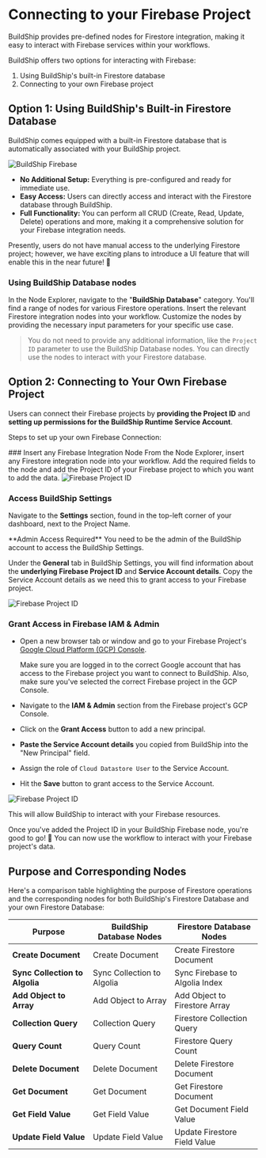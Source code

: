 # Connecting to your Firebase Project


BuildShip provides pre-defined nodes for Firestore integration, making it easy to interact with Firebase services within your workflows.

BuildShip offers two options for interacting with Firebase:

1. Using BuildShip's built-in Firestore database
2. Connecting to your own Firebase project

## Option 1: Using BuildShip's Built-in Firestore Database

BuildShip comes equipped with a built-in Firestore database that is automatically associated with your BuildShip project.

<Image src={buildshipFirebase1} alt="BuildShip Firebase" width={1200} />

- **No Additional Setup:** Everything is pre-configured and ready for immediate use.
- **Easy Access:** Users can directly access and interact with the Firestore database through BuildShip.
- **Full Functionality:** You can perform all CRUD (Create, Read, Update, Delete) operations and more, making it a comprehensive solution for your Firebase integration needs.

<Callout emoji="⚠️" type="info">
  Presently, users do not have manual access to the underlying Firestore
  project; however, we have exciting plans to introduce a UI feature that will
  enable this in the near future! 🚀
</Callout>

### Using BuildShip Database nodes

In the Node Explorer, navigate to the "**BuildShip Database**" category. You'll find a range of nodes for various Firestore operations.
Insert the relevant Firestore integration nodes into your workflow. Customize the nodes by providing the necessary input parameters for your specific use case.

> You do not need to provide any additional information, like the `Project ID` parameter to use the BuildShip Database nodes. You can directly use the nodes to interact with your Firestore database.

## Option 2: Connecting to Your Own Firebase Project

Users can connect their Firebase projects by **providing the Project ID** and **setting up permissions for the BuildShip Runtime Service Account**.

Steps to set up your own Firebase Connection:

<Steps>
### Insert any Firebase Integration Node
From the Node Explorer, insert any Firestore integration node into your workflow. Add the required fields to the node and add the Project ID of your Firebase project to which you want to add the data.

<Image src={firebaseProject1} alt="Firebase Project ID" width={1200} />

### Access BuildShip Settings

Navigate to the **Settings** section, found in the top-left corner of your dashboard, next to the Project Name.

<Callout emoji="⚠️" type="warning">
  **Admin Access Required** You need to be the admin of the BuildShip account to
  access the BuildShip Settings.
</Callout>

Under the **General** tab in BuildShip Settings, you will find information about the **underlying Firebase Project ID** and **Service Account details**. Copy the Service Account details as we need this to grant access to your Firebase project.

<Image src={firebaseProject2} alt="Firebase Project ID" width={1200} />

### Grant Access in Firebase IAM & Admin

- Open a new browser tab or window and go to your Firebase Project's [Google Cloud Platform (GCP) Console](https://console.cloud.google.com/).

  <Callout emoji="⚠️" type="warning">
    Make sure you are logged in to the correct Google account that has access to
    the Firebase project you want to connect to BuildShip. Also, make sure
    you've selected the correct Firebase project in the GCP Console.
  </Callout>

- Navigate to the **IAM & Admin** section from the Firebase project's GCP Console.

- Click on the **Grant Access** button to add a new principal.

- **Paste the Service Account details** you copied from BuildShip into the "New Principal" field.

- Assign the role of `Cloud Datastore User` to the Service Account.

- Hit the **Save** button to grant access to the Service Account.

<Image src={firebaseProject3} alt="Firebase Project ID" width={1200} />

This will allow BuildShip to interact with your Firebase resources.

Once you've added the Project ID in your BuildShip Firebase node, you're good to go! 🚀 You can now use the workflow to interact with your Firebase project's data.

</Steps>

## Purpose and Corresponding Nodes

Here's a comparison table highlighting the purpose of Firestore operations and the corresponding nodes for both BuildShip's Firestore Database and your own Firestore Database:

| Purpose                        | BuildShip Database Nodes   | Firestore Database Nodes       |
| ------------------------------ | -------------------------- | ------------------------------ |
| **Create Document**            | Create Document            | Create Firestore Document      |
| **Sync Collection to Algolia** | Sync Collection to Algolia | Sync Firebase to Algolia Index |
| **Add Object to Array**        | Add Object to Array        | Add Object to Firestore Array  |
| **Collection Query**           | Collection Query           | Firestore Collection Query     |
| **Query Count**                | Query Count                | Firestore Query Count          |
| **Delete Document**            | Delete Document            | Delete Firestore Document      |
| **Get Document**               | Get Document               | Get Firestore Document         |
| **Get Field Value**            | Get Field Value            | Get Document Field Value       |
| **Update Field Value**         | Update Field Value         | Update Firestore Field Value   |
